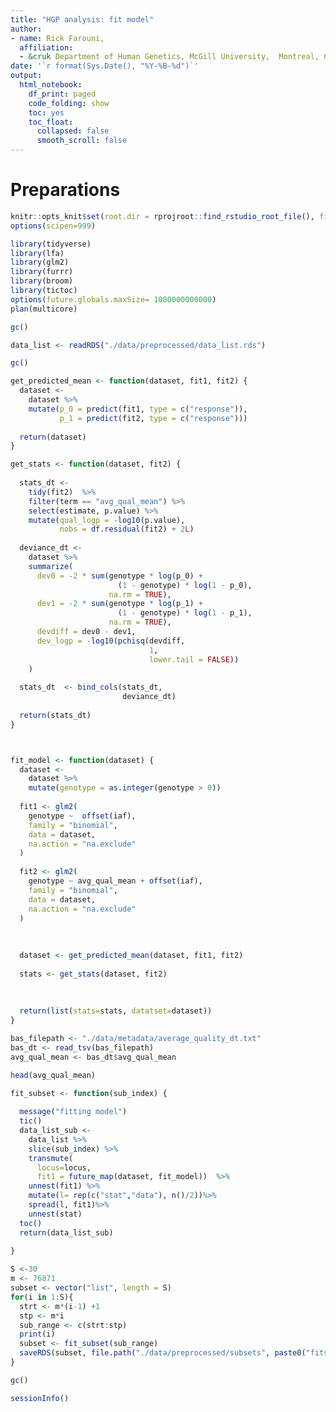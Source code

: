 ```yaml
---
title: "HGP analysis: fit model"
author: 
- name: Rick Farouni, 
  affiliation:
  - &cruk Department of Human Genetics, McGill University,  Montreal, Canada
date: '`r format(Sys.Date(), "%Y-%B-%d")`'
output:
  html_notebook:
    df_print: paged
    code_folding: show
    toc: yes
    toc_float: 
      collapsed: false
      smooth_scroll: false
---
```



# Preparations

```r
knitr::opts_knit$set(root.dir = rprojroot::find_rstudio_root_file(), fig.width=16)
options(scipen=999)
```

```r
library(tidyverse)
library(lfa)
library(glm2)
library(furrr)
library(broom)
library(tictoc)
options(future.globals.maxSize= 1000000000000)
plan(multicore)
```

```r
gc()
```


```r
data_list <- readRDS("./data/preprocessed/data_list.rds")
```

```r
gc()
```


```r

get_predicted_mean <- function(dataset, fit1, fit2) {
  dataset <-
    dataset %>%
    mutate(p_0 = predict(fit1, type = c("response")),
           p_1 = predict(fit2, type = c("response")))
  
  return(dataset)
}

get_stats <- function(dataset, fit2) {
  
  stats_dt <-
    tidy(fit2)  %>%
    filter(term == "avg_qual_mean") %>%
    select(estimate, p.value) %>%
    mutate(qual_logp = -log10(p.value),
           nobs = df.residual(fit2) + 2L)
  
  deviance_dt <-
    dataset %>%
    summarize(
      dev0 = -2 * sum(genotype * log(p_0) +
                        (1 - genotype) * log(1 - p_0),
                      na.rm = TRUE),
      dev1 = -2 * sum(genotype * log(p_1) +
                        (1 - genotype) * log(1 - p_1),
                      na.rm = TRUE),
      devdiff = dev0 - dev1,
      dev_logp = -log10(pchisq(devdiff,
                               1,
                               lower.tail = FALSE))
    )
  
  stats_dt  <- bind_cols(stats_dt,
                         deviance_dt)
  
  return(stats_dt)
}



fit_model <- function(dataset) {
  dataset <-
    dataset %>%
    mutate(genotype = as.integer(genotype > 0))
  
  fit1 <- glm2(
    genotype ~  offset(iaf),
    family = "binomial",
    data = dataset,
    na.action = "na.exclude"
  )
  
  fit2 <- glm2(
    genotype ~ avg_qual_mean + offset(iaf),
    family = "binomial",
    data = dataset,
    na.action = "na.exclude"
  )
  
  
  
  dataset <- get_predicted_mean(dataset, fit1, fit2)
  
  stats <- get_stats(dataset, fit2)
  
  
  
  return(list(stats=stats, datatset=dataset))
}


```


```r
bas_filepath <- "./data/metadata/average_quality_dt.txt"
bas_dt <- read_tsv(bas_filepath)
avg_qual_mean <- bas_dt$avg_qual_mean
```
```r
head(avg_qual_mean)
```



```r
fit_subset <- function(sub_index) {
  
  message("fitting model")
  tic()
  data_list_sub <- 
    data_list %>%
    slice(sub_index) %>%
    transmute(
      locus=locus,
      fit1 = future_map(dataset, fit_model))  %>%
    unnest(fit1) %>%
    mutate(l= rep(c("stat","data"), n()/2))%>%
    spread(l, fit1)%>%
    unnest(stat)
  toc()
  return(data_list_sub)
  
}
```


```r
S <-30
m <- 76871
subset <- vector("list", length = S)
for(i in 1:S){
  strt <- m*(i-1) +1
  stp <- m*i
  sub_range <- c(strt:stp)
  print(i)
  subset <- fit_subset(sub_range) 
  saveRDS(subset, file.path("./data/preprocessed/subsets", paste0("fits_subset_", i, ".rds")))
}
```


```r
gc()
```



```r
sessionInfo()
```



